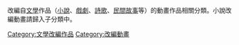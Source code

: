 改編自[[文學|文學]]作品（[[小說|小說]]、[[戲劇|戲劇]]、[[詩歌|詩歌]]、[[民間故事|民間故事]]等）的動畫作品相關分類。小說改編動畫請歸入子分類中。

[[Category:文學改編作品|Category:文學改編作品]]
[[Category:改編動畫|Category:改編動畫]]